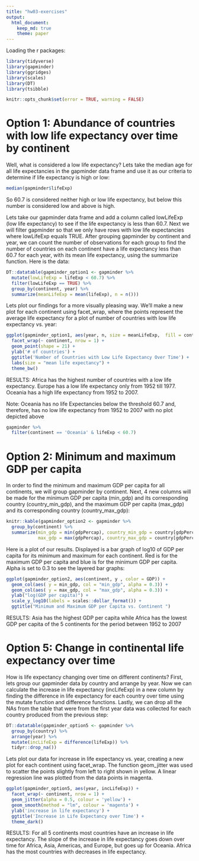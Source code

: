 ```yaml
---
title: "hw03-exercises"
output: 
  html_document:
    keep_md: true
    theme: paper
---
```

 
Loading the r packages:
```r
library(tidyverse)
library(gapminder)
library(ggridges)
library(scales)
library(DT)
library(tsibble)
```

<!---The following chunk allows errors when knitting--->

```r
knitr::opts_chunk$set(error = TRUE, warning = FALSE)
```


# Option 1: Abundance of countries with low life expectancy over time by continent

Well, what is considered a low life expectancy? Lets take the median age for all life expectancies in the gapminder data frame and use it as our criteria to determine if life expectancy is high or low:
```r
median(gapminder$lifeExp)
```


So 60.7 is considered neither high or low life expectancy, but below this number is considered low and above is high.

Lets take our gapminder data frame and add a column called lowLifeExp (low life expectancy) to see if the life expectancy is less than 60.7. Next we will filter gapminder so that we only have rows with low life expectancies where lowLifeExp equals TRUE. After grouping gapminder by continent and year, we can count the number of observations for each group to find the number of countries on each continent have a life expectancy less than 60.7 for each year, with its mean life expectancy, using the summarize function. Here is the data:
```r
DT::datatable(gapminder_option1 <- gapminder %>%
  mutate(lowLifeExp = lifeExp < 60.7) %>%
  filter(lowLifeExp == TRUE) %>%
  group_by(continent, year) %>%
  summarize(meanLifeExp = mean(lifeExp), n = n()))
```

Lets plot our findings for a more visually pleasing way. We'll make a new plot for each continent using facet_wrap, where the points represent the average life expectancy for a plot of number of countries with low life expectancy vs. year:
```r
ggplot(gapminder_option1, aes(year, n, size = meanLifeExp,  fill = continent)) +
  facet_wrap(~ continent, nrow = 1) +
  geom_point(shape = 21) +
  ylab('# of countries') +
  ggtitle('Number of Countries with Low Life Expectancy Over Time') +
  labs(size = "mean life expectancy") +
  theme_bw()
```
RESULTS: Africa has the highest number of countries with a low life expectancy.  Europe has a low life expectancy only from 1952 till 1977.  Oceania has a high life expectancy from 1952 to 2007.

Note: Oceania has no life Expectancies below the threshold 60.7 and, therefore, has no low life expectancy from 1952 to 2007 with no plot depicted above

```r
gapminder %>%
  filter(continent == 'Oceania' & lifeExp < 60.7) 
```


# Option 2: Minimum and maximum GDP per capita

In order to find the minimum and maximum GDP per capita for all continents, we will group gapminder by continent. Next, 4 new columns will be made for the minimum GDP per capita (min_gdp) and its corresponding country (country_min_gdp), and the maximum GDP per capita (max_gdp) and its corresponding country (country_max_gdp):
```r
knitr::kable(gapminder_option2 <- gapminder %>% 
  group_by(continent) %>%
  summarize(min_gdp = min(gdpPercap), country_min_gdp = country[gdpPercap == min_gdp],
            max_gdp = max(gdpPercap), country_max_gdp = country[gdpPercap == max_gdp]))
```

Here is a plot of our results.  Displayed is a bar graph of log10 of GDP per capita for its minimum and maximum for each continent.  Red is for the maximum GDP per capita and blue is for the minimum GDP per capita.  Alpha is set to 0.3 to see the layered bar graphs:
```r
ggplot(gapminder_option2, aes(continent, y , color = GDP)) +
  geom_col(aes( y = min_gdp, col = "min_gdp", alpha = 0.3)) +
  geom_col(aes( y = max_gdp, col = "max_gdp", alpha = 0.3)) +
  ylab("log(GDP per capita)") +
  scale_y_log10(labels = scales::dollar_format()) +
  ggtitle("Minimum and Maximum GDP per Capita vs. Continent ") 
```
RESULTS: Asia has the highest GDP per capita while Africa has the lowest GDP per capita of the 5 continents for the period between 1952 to 2007


# Option 5: Change in continental life expectancy over time

How is life expectancy changing over time on different continents? First, lets group our gapminder data by country and arrange by year.  Now we can calculate the increase in life expectancy (incLifeExp) in a new column by finding the difference in life expectancy for each country over time using the mutate function and difference functions.  Lastly, we can drop all the NAs from the table that were from the first year data was collected for each country produced from the previous step:
```r
DT::datatable(gapminder_option5 <- gapminder %>% 
  group_by(country) %>% 
  arrange(year) %>% 
  mutate(incLifeExp = difference(lifeExp)) %>%
  tidyr::drop_na())
```

Lets plot our data for increase in life expectancy vs. year, creating a new plot for each continent using facet_wrap.  The function geom_jitter was used to scatter the points slightly from left to right shown in yellow.  A linear regression line was plotted from the data points in magenta.
```r
ggplot(gapminder_option5, aes(year, incLifeExp)) +
  facet_wrap(~ continent, nrow = 1) +
  geom_jitter(alpha = 0.5, colour = 'yellow') +
  geom_smooth(method = "lm", colour = 'magenta') +
  ylab('increase in life expectancy') +
  ggtitle('Increase in Life Expectancy over Time') +
  theme_dark()
```
RESULTS:  For all 5 continents most countries have an increase in life expectancy.  The slope of the increase in life expectancy goes down over time for Africa, Asia, Americas, and Europe, but goes up for Oceania.  Africa has the most countries with decreases in life expectancy.
